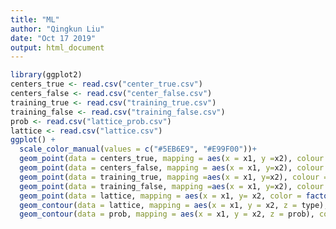 ---
title: "ML"
author: "Qingkun Liu"
date: "Oct 17 2019"
output: html_document
---

```{r echO = True}
library(ggplot2)
centers_true <- read.csv("center_true.csv")
centers_false <- read.csv("center_false.csv")
training_true <- read.csv("training_true.csv")
training_false <- read.csv("training_false.csv")
prob <- read.csv("lattice_prob.csv")
lattice <- read.csv("lattice.csv")
ggplot() + 
  scale_color_manual(values = c("#5EB6E9", "#E99F00"))+
  geom_point(data = centers_true, mapping = aes(x = x1, y =x2), colour = "#E99F00", size = 3)+
  geom_point(data = centers_false, mapping = aes(x = x1, y=x2), colour = "#5EB6E9", size = 3)+
  geom_point(data = training_true, mapping =aes(x = x1, y=x2), colour ="#E99F00", shape = 1)+
  geom_point(data = training_false, mapping =aes(x = x1, y=x2), colour ="#5EB6E9", shape = 1)+
  geom_point(data = lattice, mapping = aes(x = x1, y= x2, color = factor(type)),size = 0.01, shape =1)+
  geom_contour(data = lattice, mapping = aes(x = x1, y = x2, z = type), color = "black", bins = 2, breaks = c(0.5))+
  geom_contour(data = prob, mapping = aes(x = x1, y = x2, z = prob), color = "purple", bins = 2, breaks = c(0.5))
  
```
